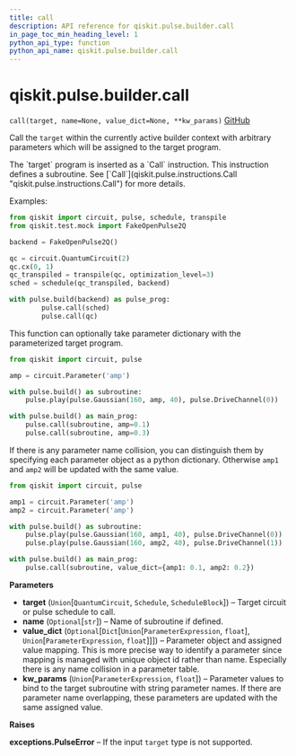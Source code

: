 ```yaml
---
title: call
description: API reference for qiskit.pulse.builder.call
in_page_toc_min_heading_level: 1
python_api_type: function
python_api_name: qiskit.pulse.builder.call
---
```


# qiskit.pulse.builder.call

<span id="qiskit.pulse.builder.call" />

`call(target, name=None, value_dict=None, **kw_params)` [GitHub](https://github.com/qiskit/qiskit/tree/stable/0.20/qiskit/pulse/builder.py "view source code")

Call the `target` within the currently active builder context with arbitrary parameters which will be assigned to the target program.

<Admonition title="Note" type="note">
  The `target` program is inserted as a `Call` instruction. This instruction defines a subroutine. See [`Call`](qiskit.pulse.instructions.Call "qiskit.pulse.instructions.Call") for more details.
</Admonition>

Examples:

```python
from qiskit import circuit, pulse, schedule, transpile
from qiskit.test.mock import FakeOpenPulse2Q

backend = FakeOpenPulse2Q()

qc = circuit.QuantumCircuit(2)
qc.cx(0, 1)
qc_transpiled = transpile(qc, optimization_level=3)
sched = schedule(qc_transpiled, backend)

with pulse.build(backend) as pulse_prog:
        pulse.call(sched)
        pulse.call(qc)
```

This function can optionally take parameter dictionary with the parameterized target program.

```python
from qiskit import circuit, pulse

amp = circuit.Parameter('amp')

with pulse.build() as subroutine:
    pulse.play(pulse.Gaussian(160, amp, 40), pulse.DriveChannel(0))

with pulse.build() as main_prog:
    pulse.call(subroutine, amp=0.1)
    pulse.call(subroutine, amp=0.3)
```

If there is any parameter name collision, you can distinguish them by specifying each parameter object as a python dictionary. Otherwise `amp1` and `amp2` will be updated with the same value.

```python
from qiskit import circuit, pulse

amp1 = circuit.Parameter('amp')
amp2 = circuit.Parameter('amp')

with pulse.build() as subroutine:
    pulse.play(pulse.Gaussian(160, amp1, 40), pulse.DriveChannel(0))
    pulse.play(pulse.Gaussian(160, amp2, 40), pulse.DriveChannel(1))

with pulse.build() as main_prog:
    pulse.call(subroutine, value_dict={amp1: 0.1, amp2: 0.2})
```

**Parameters**

*   **target** (`Union`\[`QuantumCircuit`, `Schedule`, `ScheduleBlock`]) – Target circuit or pulse schedule to call.
*   **name** (`Optional`\[`str`]) – Name of subroutine if defined.
*   **value\_dict** (`Optional`\[`Dict`\[`Union`\[`ParameterExpression`, `float`], `Union`\[`ParameterExpression`, `float`]]]) – Parameter object and assigned value mapping. This is more precise way to identify a parameter since mapping is managed with unique object id rather than name. Especially there is any name collision in a parameter table.
*   **kw\_params** (`Union`\[`ParameterExpression`, `float`]) – Parameter values to bind to the target subroutine with string parameter names. If there are parameter name overlapping, these parameters are updated with the same assigned value.

**Raises**

**exceptions.PulseError** – If the input `target` type is not supported.

